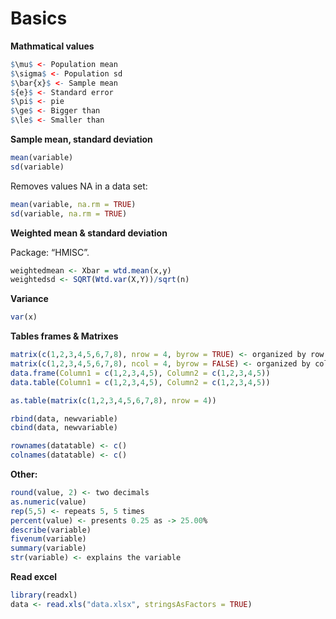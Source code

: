 # Basics

**Mathmatical values**

```r
$\mu$ <- Population mean   
$\sigma$ <- Population sd   
$\bar{x}$ <- Sample mean   
${e}$ <- Standard error 
$\pi$ <- pie 
$\ge$ <- Bigger than     
$\le$ <- Smaller than  
```

**Sample mean, standard deviation**

```r
mean(variable)
sd(variable)
```

Removes values NA in a data set:

```r
mean(variable, na.rm = TRUE)
sd(variable, na.rm = TRUE)
```

**Weighted mean & standard deviation**

Package: "HMISC".

```r
weightedmean <- Xbar = wtd.mean(x,y)
weightedsd <- SQRT(Wtd.var(X,Y))/sqrt(n)
```

**Variance**

```r
var(x)
```

**Tables frames & Matrixes**

```r
matrix(c(1,2,3,4,5,6,7,8), nrow = 4, byrow = TRUE) <- organized by row
matrix(c(1,2,3,4,5,6,7,8), ncol = 4, byrow = FALSE) <- organized by col
data.frame(Column1 = c(1,2,3,4,5), Column2 = c(1,2,3,4,5))
data.table(Column1 = c(1,2,3,4,5), Column2 = c(1,2,3,4,5))

as.table(matrix(c(1,2,3,4,5,6,7,8), nrow = 4))
```

```r
rbind(data, newvariable)
cbind(data, newvariable)

rownames(datatable) <- c()
colnames(datatable) <- c()
```

**Other:**

```r
round(value, 2) <- two decimals
as.numeric(value)
rep(5,5) <- repeats 5, 5 times
percent(value) <- presents 0.25 as -> 25.00%
describe(variable)
fivenum(variable)
summary(variable)
str(variable) <- explains the variable
```

**Read excel**

```r
library(readxl)
data <- read.xls("data.xlsx", stringsAsFactors = TRUE)
```
